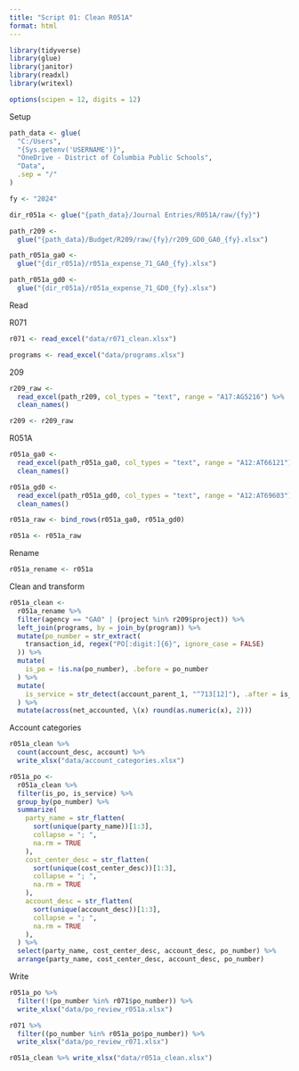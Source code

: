 ```yaml
---
title: "Script 01: Clean R051A"
format: html
---
```


```r
library(tidyverse)
library(glue)
library(janitor)
library(readxl)
library(writexl)

options(scipen = 12, digits = 12)
```

Setup

```r
path_data <- glue(
  "C:/Users",
  "{Sys.getenv('USERNAME')}",
  "OneDrive - District of Columbia Public Schools",
  "Data",
  .sep = "/"
)

fy <- "2024"

dir_r051a <- glue("{path_data}/Journal Entries/R051A/raw/{fy}")

path_r209 <-
  glue("{path_data}/Budget/R209/raw/{fy}/r209_GD0_GA0_{fy}.xlsx")

path_r051a_ga0 <-
  glue("{dir_r051a}/r051a_expense_71_GA0_{fy}.xlsx")

path_r051a_gd0 <-
  glue("{dir_r051a}/r051a_expense_71_GD0_{fy}.xlsx")
```

Read

R071

```r
r071 <- read_excel("data/r071_clean.xlsx")

programs <- read_excel("data/programs.xlsx")
```

209

```r
r209_raw <-
  read_excel(path_r209, col_types = "text", range = "A17:AG5216") %>%
  clean_names()

r209 <- r209_raw
```

R051A

```r
r051a_ga0 <-
  read_excel(path_r051a_ga0, col_types = "text", range = "A12:AT66121") %>%
  clean_names()

r051a_gd0 <-
  read_excel(path_r051a_gd0, col_types = "text", range = "A12:AT69603") %>%
  clean_names()

r051a_raw <- bind_rows(r051a_ga0, r051a_gd0)

r051a <- r051a_raw
```

Rename

```r
r051a_rename <- r051a
```

Clean and transform

```r
r051a_clean <-
  r051a_rename %>%
  filter(agency == "GA0" | (project %in% r209$project)) %>%
  left_join(programs, by = join_by(program)) %>%
  mutate(po_number = str_extract(
    transaction_id, regex("PO[:digit:]{6}", ignore_case = FALSE)
  )) %>%
  mutate(
    is_po = !is.na(po_number), .before = po_number
  ) %>%
  mutate(
    is_service = str_detect(account_parent_1, "^713[12]"), .after = is_po
  ) %>%
  mutate(across(net_accounted, \(x) round(as.numeric(x), 2)))
```

Account categories

```r
r051a_clean %>%
  count(account_desc, account) %>%
  write_xlsx("data/account_categories.xlsx")
```

```r
r051a_po <-
  r051a_clean %>%
  filter(is_po, is_service) %>%
  group_by(po_number) %>%
  summarize(
    party_name = str_flatten(
      sort(unique(party_name))[1:3],
      collapse = "; ",
      na.rm = TRUE
    ),
    cost_center_desc = str_flatten(
      sort(unique(cost_center_desc))[1:3],
      collapse = "; ",
      na.rm = TRUE
    ),
    account_desc = str_flatten(
      sort(unique(account_desc))[1:3],
      collapse = "; ",
      na.rm = TRUE
    ),
  ) %>%
  select(party_name, cost_center_desc, account_desc, po_number) %>%
  arrange(party_name, cost_center_desc, account_desc, po_number)
```

Write

```r
r051a_po %>%
  filter(!(po_number %in% r071$po_number)) %>%
  write_xlsx("data/po_review_r051a.xlsx")

r071 %>%
  filter((po_number %in% r051a_po$po_number)) %>%
  write_xlsx("data/po_review_r071.xlsx")

r051a_clean %>% write_xlsx("data/r051a_clean.xlsx")
```
